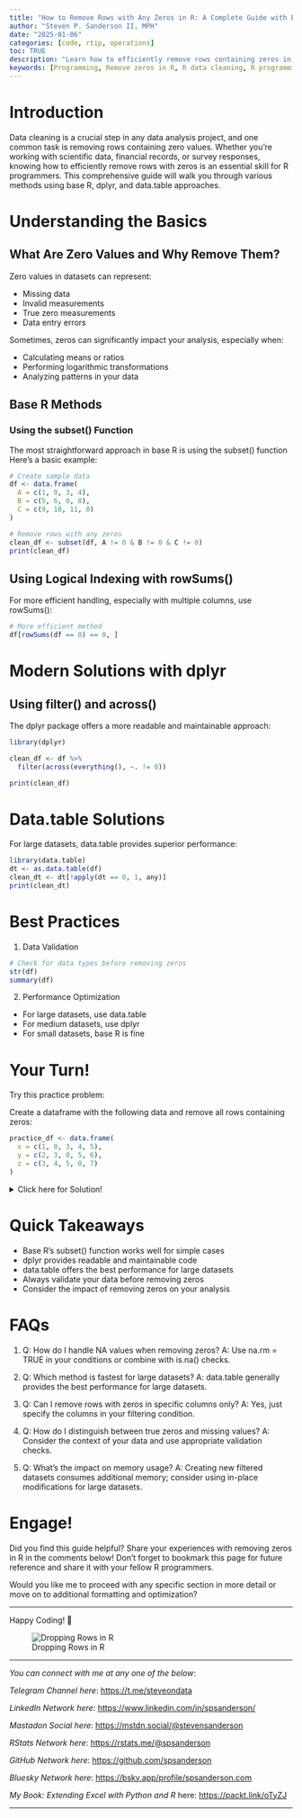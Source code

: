 ```yaml
---
title: "How to Remove Rows with Any Zeros in R: A Complete Guide with Examples"
author: "Steven P. Sanderson II, MPH"
date: "2025-01-06"
categories: [code, rtip, operations]
toc: TRUE
description: "Learn how to efficiently remove rows containing zeros in R using base R, dplyr, and data.table methods. Complete guide with practical examples and performance tips."
keywords: [Programming, Remove zeros in R, R data cleaning, R programming, Data manipulation in R, R data frame, dplyr remove rows, data.table R examples, base R filtering, R programming tutorial, data analysis in R, How to remove rows with any zeros in R, Efficiently filter zero values in R data frames, Using dplyr to clean data in R, Best practices for removing zeros in R programming, Performance comparison of data.table and dplyr in R]
---
```


# Introduction

Data cleaning is a crucial step in any data analysis project, and one common task is removing rows containing zero values. Whether you're working with scientific data, financial records, or survey responses, knowing how to efficiently remove rows with zeros is an essential skill for R programmers. This comprehensive guide will walk you through various methods using base R, dplyr, and data.table approaches.

# Understanding the Basics

## What Are Zero Values and Why Remove Them?

Zero values in datasets can represent:

-   Missing data
-   Invalid measurements
-   True zero measurements
-   Data entry errors

Sometimes, zeros can significantly impact your analysis, especially when:

-   Calculating means or ratios
-   Performing logarithmic transformations
-   Analyzing patterns in your data

## Base R Methods

### Using the subset() Function

The most straightforward approach in base R is using the subset() function Here's a basic example:

```r
# Create sample data
df <- data.frame(
  A = c(1, 0, 3, 4),
  B = c(5, 6, 0, 8),
  C = c(9, 10, 11, 0)
)

# Remove rows with any zeros
clean_df <- subset(df, A != 0 & B != 0 & C != 0)
print(clean_df)
```

## Using Logical Indexing with rowSums()

For more efficient handling, especially with multiple columns, use rowSums():

```r
# More efficient method
df[rowSums(df == 0) == 0, ]
```

# Modern Solutions with dplyr

## Using filter() and across()

The dplyr package offers a more readable and maintainable approach:

```r
library(dplyr)

clean_df <- df %>%
  filter(across(everything(), ~. != 0))

print(clean_df)
```

# Data.table Solutions

For large datasets, data.table provides superior performance:

```r
library(data.table)
dt <- as.data.table(df)
clean_dt <- dt[!apply(dt == 0, 1, any)]
print(clean_dt)
```

# Best Practices

1.  Data Validation

```r
# Check for data types before removing zeros
str(df)
summary(df)
```

2.  Performance Optimization

-   For large datasets, use data.table
-   For medium datasets, use dplyr
-   For small datasets, base R is fine

# Your Turn!

Try this practice problem:

Create a dataframe with the following data and remove all rows containing zeros:

```r
practice_df <- data.frame(
  x = c(1, 0, 3, 4, 5),
  y = c(2, 3, 0, 5, 6),
  z = c(3, 4, 5, 0, 7)
)
```

<details>

<summary>Click here for Solution!</summary>

Solution:

```r
# Using base R
result <- practice_df[rowSums(practice_df == 0) == 0, ]
print(result)

# Using dplyr
result <- practice_df %>%
  filter(if_all(everything(), ~. != 0))
print(result)
```

</details>

# Quick Takeaways

-   Base R's subset() function works well for simple cases
-   dplyr provides readable and maintainable code
-   data.table offers the best performance for large datasets
-   Always validate your data before removing zeros
-   Consider the impact of removing zeros on your analysis

# FAQs

1.  Q: How do I handle NA values when removing zeros? A: Use na.rm = TRUE in your conditions or combine with is.na() checks.

2.  Q: Which method is fastest for large datasets? A: data.table generally provides the best performance for large datasets.

3.  Q: Can I remove rows with zeros in specific columns only? A: Yes, just specify the columns in your filtering condition.

4.  Q: How do I distinguish between true zeros and missing values? A: Consider the context of your data and use appropriate validation checks.

5.  Q: What's the impact on memory usage? A: Creating new filtered datasets consumes additional memory; consider using in-place modifications for large datasets.

# Engage!

Did you find this guide helpful? Share your experiences with removing zeros in R in the comments below! Don't forget to bookmark this page for future reference and share it with your fellow R programmers.

Would you like me to proceed with any specific section in more detail or move on to additional formatting and optimization?

------------------------------------------------------------------------

Happy Coding! 🚀

![Dropping Rows in R](todays_post.png)

------------------------------------------------------------------------

*You can connect with me at any one of the below*:

*Telegram Channel here*: <https://t.me/steveondata>

*LinkedIn Network here*: <https://www.linkedin.com/in/spsanderson/>

*Mastadon Social here*: [https://mstdn.social/\@stevensanderson](https://mstdn.social/@stevensanderson)

*RStats Network here*: [https://rstats.me/\@spsanderson](https://rstats.me/@spsanderson)

*GitHub Network here*: <https://github.com/spsanderson>

*Bluesky Network here*: <https://bsky.app/profile/spsanderson.com>

*My Book: Extending Excel with Python and R* here: <https://packt.link/oTyZJ>

------------------------------------------------------------------------

```{=html}
<script src="https://giscus.app/client.js"
        data-repo="spsanderson/steveondata"
        data-repo-id="R_kgDOIIxnLw"
        data-category="Comments"
        data-category-id="DIC_kwDOIIxnL84ChTk8"
        data-mapping="url"
        data-strict="0"
        data-reactions-enabled="1"
        data-emit-metadata="0"
        data-input-position="top"
        data-theme="dark"
        data-lang="en"
        data-loading="lazy"
        crossorigin="anonymous"
        async>
</script>
```
